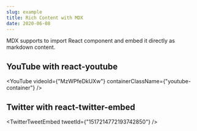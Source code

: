 ```yaml
---
slug: example
title: Rich Content with MDX
date: 2020-06-08
---
```


MDX supports to import React component and embed it directly as markdown content.

## YouTube with react-youtube

<YouTube videoId={"MzWPfeDkUXw"} containerClassName={"youtube-container"} />

## Twitter with react-twitter-embed

<TwitterTweetEmbed tweetId={"1517214772193742850"} />
